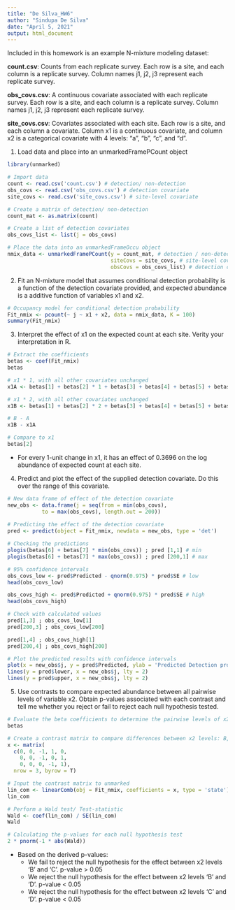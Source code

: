 ---
title: "De Silva_HW6"
author: "Sindupa De Silva"
date: "April 5, 2021"
output: html_document
---

Included in this homework is an example N-mixture modeling dataset:

**count.csv**: Counts from each replicate survey. Each row is a site, and each column is a replicate survey. Column names j1, j2, j3 represent each replicate survey.

**obs_covs.csv**: A continuous covariate associated with each replicate survey. Each row is a site, and each column is a replicate survey. Column names j1, j2, j3 represent each replicate survey.

**site_covs.csv**: Covariates associated with each site. Each row is a site, and each column a covariate. Column x1 is a continuous covariate, and column x2 is a categorical covariate with 4 levels: "a", "b", "c", and "d".


1. Load data and place into an unmarkedFramePCount object
```{r}


library(unmarked)

# Import data
count <- read.csv('count.csv') # detection/ non-detection
obs_covs <- read.csv('obs_covs.csv') # detection covariate
site_covs <- read.csv('site_covs.csv') # site-level covariate

# Create a matrix of detection/ non-detection
count_mat <- as.matrix(count)

# Create a list of detection covariates
obs_covs_list <- list(j = obs_covs)

# Place the data into an unmarkedFrameOccu object
nmix_data <- unmarkedFramePCount(y = count_mat, # detection / non-detection
                                 siteCovs = site_covs, # site-level covariate
                                 obsCovs = obs_covs_list) # detection covariate


```


2. Fit an N-mixture model that assumes conditional detection probability is a function of the detection covariate provided, and expected abundance is a additive function of variables x1 and x2.
```{r}


# Occupancy model for conditional detection probability
Fit_nmix <- pcount(~ j ~ x1 + x2, data = nmix_data, K = 100)
summary(Fit_nmix)


```


3. Interpret the effect of x1 on the expected count at each site. Verity your interpretation in R.
```{r}

# Extract the coefficients
betas <- coef(Fit_nmix)
betas

# x1 * 1, with all other covariates unchanged
x1A <- betas[1] + betas[2] * 1 + betas[3] + betas[4] + betas[5] + betas[6] + betas[7]

# x1 * 2, with all other covariates unchanged
x1B <- betas[1] + betas[2] * 2 + betas[3] + betas[4] + betas[5] + betas[6] + betas[7]

# B - A
x1B - x1A

# Compare to x1
betas[2]


```
* For every 1-unit change in x1, it has an effect of 0.3696 on the log abundance of expected count at each site.



4. Predict and plot the effect of the supplied detection covariate. Do this over the range of this covariate.
```{r}

# New data frame of effect of the detection covariate
new_obs <- data.frame(j = seq(from = min(obs_covs), 
           to = max(obs_covs), length.out = 200))
           
# Predicting the effect of the detection covariate
pred <- predict(object = Fit_nmix, newdata = new_obs, type = 'det')

# Checking the predictions
plogis(betas[6] + betas[7] * min(obs_covs)) ; pred [1,1] # min
plogis(betas[6] + betas[7] * max(obs_covs)) ; pred [200,1] # max

# 95% confidence intervals
obs_covs_low <- pred$Predicted - qnorm(0.975) * pred$SE # low
head(obs_covs_low)

obs_covs_high <- pred$Predicted + qnorm(0.975) * pred$SE # high
head(obs_covs_high)

# Check with calculated values
pred[1,3] ; obs_covs_low[1]
pred[200,3] ; obs_covs_low[200]

pred[1,4] ; obs_covs_high[1]
pred[200,4] ; obs_covs_high[200]

# Plot the predicted results with confidence intervals
plot(x = new_obs$j, y = pred$Predicted, ylab = 'Predicted Detection probability',  xlab = 'Detection covariate', cex.axis = 1.5, cex.lab = 1.5, type = 'l')
lines(y = pred$lower, x = new_obs$j, lty = 2)
lines(y = pred$upper, x = new_obs$j, lty = 2)


```



5. Use contrasts to compare expected abundance between all pairwise levels of variable x2. Obtain p-values associated with each contrast and tell me whether you reject or fail to reject each null hypothesis tested.
```{r}

# Evaluate the beta coefficients to determine the pairwise levels of x2
betas

# Create a contrast matrix to compare differences between x2 levels: B, C and D
x <- matrix(
  c(0, 0, -1, 1, 0,
    0, 0, -1, 0, 1,
    0, 0, 0, -1, 1),
  nrow = 3, byrow = T)

# Input the contrast matrix to unmarked
lin_com <- linearComb(obj = Fit_nmix, coefficients = x, type = 'state')
lin_com

# Perform a Wald test/ Test-statistic
Wald <- coef(lin_com) / SE(lin_com)
Wald

# Calculating the p-values for each null hypothesis test
2 * pnorm(-1 * abs(Wald))

```
* Based on the derived p-values:
  + We fail to reject the null hypothesis for the effect between x2 levels 'B' and 'C'. p-value > 0.05
  + We reject the null hypothesis for the effect between x2 levels 'B' and 'D'. p-value < 0.05
  + We reject the null hypothesis for the effect between x2 levels 'C' and 'D'. p-value < 0.05

